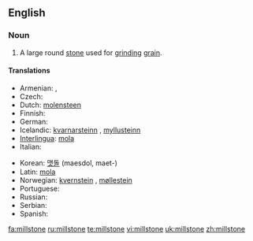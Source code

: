 ==English==
{{wikipedia}}

===Noun===
{{en-noun}}

# A large round [[stone]] used for [[grind]]ing [[grain]].

====Translations====
{{trans-top|large round stone used for grinding grain}}
* Armenian: {{t-|hy|երկանաքար|tr=erkanak'ar|sc=Armn|xs=Armenian}}, {{t-|hy|ջրաղացաքար|tr=ǰraġac'ak'ar|sc=Armn|xs=Armenian}}
* Czech: {{t-|cs|mlýnský kámen|m}}
* Dutch: [[molensteen]] {{m}}
* Finnish: {{t-|fi|myllynkivi}}
* German: {{t+|de|Mühlstein|m}}
* Icelandic: [[kvarnarsteinn]] {{m}}, [[myllusteinn]] {{m}}
* [[Interlingua]]: [[mola]]
* Italian: {{t+|it|mola|f}}
{{trans-mid}}
* Korean: [[맷돌]] (maesdol, maet-)
* Latin: [[mola ]] {{f}}
* Norwegian: [[kvernstein]] {{m}}, [[møllestein]] {{m}}
* Portuguese: {{t-|pt|mó|f}}
* Russian: {{t+|ru|жёрнов|tr=žjornov|sc=Cyrl|m}}
* Serbian: {{t-|sr|žrvanj|m}}
* Spanish: {{t+|es|muela|f}}
{{trans-bottom}}

[[fa:millstone]]
[[ru:millstone]]
[[te:millstone]]
[[vi:millstone]]
[[uk:millstone]]
[[zh:millstone]]